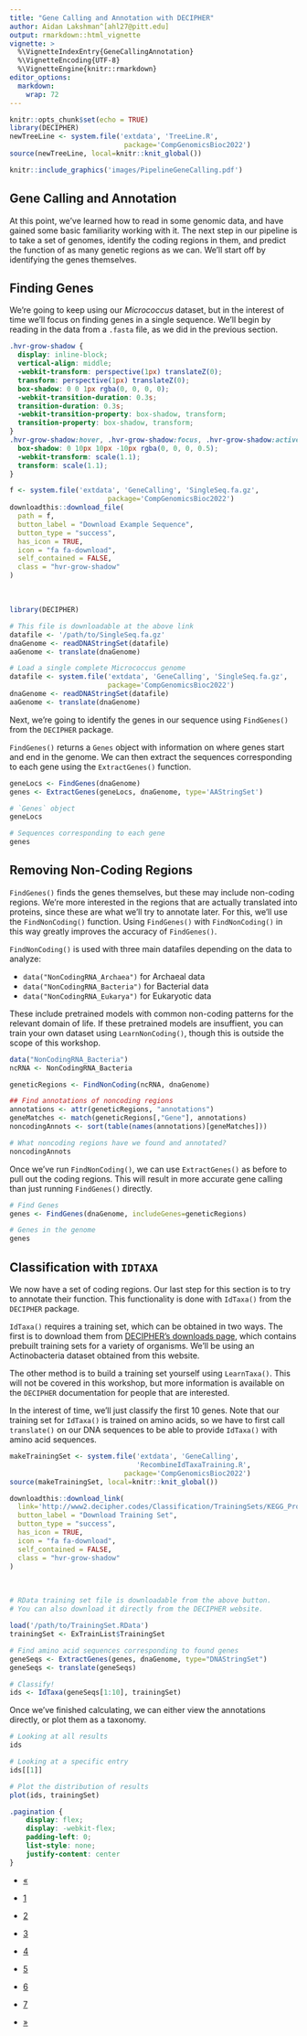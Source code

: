 ```yaml
---
title: "Gene Calling and Annotation with DECIPHER"
author: Aidan Lakshman^[ahl27@pitt.edu]
output: rmarkdown::html_vignette
vignette: >
  %\VignetteIndexEntry{GeneCallingAnnotation}
  %\VignetteEncoding{UTF-8}
  %\VignetteEngine{knitr::rmarkdown}
editor_options: 
  markdown: 
    wrap: 72
---
```


```r
knitr::opts_chunk$set(echo = TRUE)
library(DECIPHER)
newTreeLine <- system.file('extdata', 'TreeLine.R', 
                            package='CompGenomicsBioc2022')
source(newTreeLine, local=knitr::knit_global())
```

```r
knitr::include_graphics('images/PipelineGeneCalling.pdf')
```

## Gene Calling and Annotation

At this point, we've learned how to read in some genomic data, and have
gained some basic familiarity working with it. The next step in our
pipeline is to take a set of genomes, identify the coding regions in
them, and predict the function of as many genetic regions as we can.
We'll start off by identifying the genes themselves.

## Finding Genes

We're going to keep using our *Micrococcus* dataset, but in the interest of time we'll focus on finding genes in a single sequence. We'll begin by reading in the data from a `.fasta` file, as we did in the previous section.


```css
.hvr-grow-shadow {
  display: inline-block;
  vertical-align: middle;
  -webkit-transform: perspective(1px) translateZ(0);
  transform: perspective(1px) translateZ(0);
  box-shadow: 0 0 1px rgba(0, 0, 0, 0);
  -webkit-transition-duration: 0.3s;
  transition-duration: 0.3s;
  -webkit-transition-property: box-shadow, transform;
  transition-property: box-shadow, transform;
}
.hvr-grow-shadow:hover, .hvr-grow-shadow:focus, .hvr-grow-shadow:active {
  box-shadow: 0 10px 10px -10px rgba(0, 0, 0, 0.5);
  -webkit-transform: scale(1.1);
  transform: scale(1.1);
}
```
```r
f <- system.file('extdata', 'GeneCalling', 'SingleSeq.fa.gz', 
                        package='CompGenomicsBioc2022')
downloadthis::download_file(
  path = f,
  button_label = "Download Example Sequence",
  button_type = "success",
  has_icon = TRUE,
  icon = "fa fa-download",
  self_contained = FALSE,
  class = "hvr-grow-shadow"
)
```

&nbsp;

```r
library(DECIPHER)

# This file is downloadable at the above link
datafile <- '/path/to/SingleSeq.fa.gz'
dnaGenome <- readDNAStringSet(datafile)
aaGenome <- translate(dnaGenome) 
```

```r
# Load a single complete Micrococcus genome
datafile <- system.file('extdata', 'GeneCalling', 'SingleSeq.fa.gz', 
                        package='CompGenomicsBioc2022')
dnaGenome <- readDNAStringSet(datafile)
aaGenome <- translate(dnaGenome) 
```

Next, we're going to identify the genes in our sequence  using `FindGenes()` from the `DECIPHER` package.

`FindGenes()` returns a `Genes` object with information on where genes
start and end in the genome. We can then extract the sequences
corresponding to each gene using the `ExtractGenes()` function.

```r
geneLocs <- FindGenes(dnaGenome)
genes <- ExtractGenes(geneLocs, dnaGenome, type='AAStringSet')
```

```r
# `Genes` object
geneLocs

# Sequences corresponding to each gene
genes
```

## Removing Non-Coding Regions

`FindGenes()` finds the genes themselves, but these may include non-coding regions. We're more interested in the regions that are actually translated into proteins, since these are what we'll try to annotate later. For this, we'll use the `FindNonCoding()` function.
Using `FindGenes()` with `FindNonCoding()` in this way greatly improves
the accuracy of `FindGenes()`.

`FindNonCoding()` is used with three main datafiles depending on the
data to analyze:

-   `data("NonCodingRNA_Archaea")` for Archaeal data
-   `data("NonCodingRNA_Bacteria")` for Bacterial data
-   `data("NonCodingRNA_Eukarya")` for Eukaryotic data

These include pretrained models with common non-coding patterns for the
relevant domain of life. If these pretrained models are insuffient, you
can train your own dataset using `LearnNonCoding()`, though this is
outside the scope of this workshop.

```r
data("NonCodingRNA_Bacteria")
ncRNA <- NonCodingRNA_Bacteria

geneticRegions <- FindNonCoding(ncRNA, dnaGenome)

## Find annotations of noncoding regions
annotations <- attr(geneticRegions, "annotations")
geneMatches <- match(geneticRegions[,"Gene"], annotations)
noncodingAnnots <- sort(table(names(annotations)[geneMatches]))
```
```r
# What noncoding regions have we found and annotated?
noncodingAnnots
```

Once we've run `FindNonCoding()`, we can use `ExtractGenes()` as before
to pull out the coding regions. This will result in more accurate gene
calling than just running `FindGenes()` directly.

```r
# Find Genes
genes <- FindGenes(dnaGenome, includeGenes=geneticRegions)
```

```r
# Genes in the genome
genes 
```

## Classification with `IDTAXA`

We now have a set of coding regions. Our last step for this section is
to try to annotate their function. This functionality is done with
`IdTaxa()` from the `DECIPHER` package. 

`IdTaxa()` requires a training set, which can be obtained in two ways.
The first is to download them from [DECIPHER's downloads page](http://www2.decipher.codes/Downloads.html), which contains prebuilt training sets for a variety of organisms. We'll be using an Actinobacteria dataset obtained from this website.

The other method is to build a training set yourself using 
`LearnTaxa()`. This will not be covered in this workshop, but more 
information is available on the `DECIPHER` documentation for people
that are interested.

In the interest of time, we'll just classify the first 10 genes. Note 
that our training set for `IdTaxa()` is trained on amino acids, 
so we have to first call `translate()` on our DNA sequences to be able
to provide `IdTaxa()` with amino acid sequences.

```r
makeTrainingSet <- system.file('extdata', 'GeneCalling', 
                               'RecombineIdTaxaTraining.R',
                            package='CompGenomicsBioc2022')
source(makeTrainingSet, local=knitr::knit_global())
```

```r
downloadthis::download_link(
  link='http://www2.decipher.codes/Classification/TrainingSets/KEGG_Prokaryotes_r95.RData',
  button_label = "Download Training Set",
  button_type = "success",
  has_icon = TRUE,
  icon = "fa fa-download",
  self_contained = FALSE,
  class = "hvr-grow-shadow"
)
```

&nbsp;

```r
# RData training set file is downloadable from the above button.
# You can also download it directly from the DECIPHER website.

load('/path/to/TrainingSet.RData')
trainingSet <- ExTrainList$TrainingSet
```

```r
# Find amino acid sequences corresponding to found genes
geneSeqs <- ExtractGenes(genes, dnaGenome, type="DNAStringSet")
geneSeqs <- translate(geneSeqs)

# Classify!
ids <- IdTaxa(geneSeqs[1:10], trainingSet)
```

Once we've finished calculating, we can either view the annotations
directly, or plot them as a taxonomy.

```r
# Looking at all results
ids

# Looking at a specific entry
ids[[1]]

# Plot the distribution of results
plot(ids, trainingSet)
```

```css
.pagination {
    display: flex;
    display: -webkit-flex;
    padding-left: 0;
    list-style: none;
    justify-content: center
}
```

::: center
<ul class="pagination pagination-lg">

<li class="page-item">

<a class="page-link" href="https://www.ahl27.com/CompGenomicsBioc2022/articles/LoadingGenomeData.html">«</a>

</li>

<li class="page-item">

<a class="page-link" href="https://www.ahl27.com/CompGenomicsBioc2022/articles/Setup.html">1</a>

</li>

<li class="page-item">

<a class="page-link" href="https://www.ahl27.com/CompGenomicsBioc2022/articles/LoadingGenomeData.html">2</a>

</li>

<li class="page-item active">

<a class="page-link" href="https://www.ahl27.com/CompGenomicsBioc2022/articles/GeneCallingAnnotation.html">3</a>

</li>

<li class="page-item">

<a class="page-link" href="https://www.ahl27.com/CompGenomicsBioc2022/articles/FindingCOGs.html">4</a>

</li>

<li class="page-item">

<a class="page-link" href="https://www.ahl27.com/CompGenomicsBioc2022/articles/ConstructingPhylogenies.html">5</a>

</li>

<li class="page-item">

<a class="page-link" href="https://www.ahl27.com/CompGenomicsBioc2022/articles/CoevolutionNetworks.html">6</a>

</li>

<li class="page-item">
  <a class="page-link" href="https://www.ahl27.com/CompGenomicsBioc2022/articles/Conclusion.html">7</a>
</li>

<li class="page-item">

<a class="page-link" href="https://www.ahl27.com/CompGenomicsBioc2022/articles/FindingCOGs.html">»</a>

</li>

</ul>
:::
